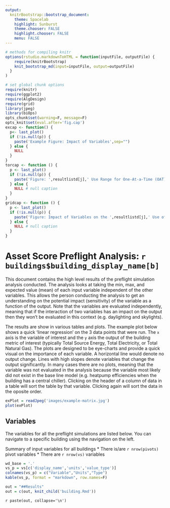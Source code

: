 ```yaml
---
output:
  knitrBootstrap::bootstrap_document:
    theme: Spacelab
    highlight: Sunburst
    theme.chooser: FALSE
    highlight.chooser: FALSE
    menu: FALSE
---
```


```r

# methods for compiling knitr
options(rstudio.markdownToHTML = function(inputFile, outputFile) {
    require(knitrBootstrap)
    knit_bootstrap_md(input=inputFile, output=outputFile)
  }
)

# set global chunk options
require(knitr)
require(ggplot2)
require(AlgDesign)
require(grid)
library(jpeg)
library(biOps)
opts_chunk$set(warning=F, message=F)
opts_knit$set(eval.after='fig.cap')
excap <- function() {
  p<- last_plot()
  if (!is.null(p)) {
    paste('Example Figure: Impact of Variables',sep="")
  } else {
    NULL
  }
}
torcap <- function () {
  p <- last_plot()
  if (!is.null(p)) {
    paste('Figure: ',resultlistd[j],' Use Range for One-At-a-Time (OAT) Simulation of the ',buildings$building_display_name[b],' Building Type',sep="")
  } else {
    NULL # null caption
  }
}
gridcap <- function () {
  p <- last_plot()
  if (!is.null(p)) {
    paste('Figure: Impact of Variables on the ',resultlistd[j],' Use of the Simulated ',buildings$building_display_name[b],' Building',sep="")
  } else {
    NULL # null caption
  }
}
```


# Asset Score Preflight Analysis: `r buildings$building_display_name[b]`

This document contains the high level results of the preflight simulation analysis conducted.  The analysis looks at taking the min, max, and expected value (mean) of each input variable independent of the other variables. This allows the person conducting the analysis to get an understanding on the potential impact (sensitivity) of the variable as a function of the output.  Note that the variables are evaluated independently, meaning that if the interaction of two variables has an impact on the output then they won't be evaluated in this context (e.g. daylighting and skylights).  

The results are show in various tables and plots.  The example plot below shows a quick 'linear regression' on the 3 data points that were run.  The `x` axis is the variable of interest and the `y` axis the output of the building metric of interest (typically Total Source Energy, Total Electricity, or Total Natural Gas). The plots are designed to be eye-charts and provide a quick visual on the importance of each variable. A horizontal line would denote no output change. Lines with high slopes denote variables that change the output significantly. In many cases there are no plots, meaning that the variable was not evaluated in the analysis because the variable most likely did not exist in the base line model (e.g. heatpump efficiencies when the building has a central chiller). Clicking on the header of a column of data in a table will sort the table by that variable. Clicking again will sort the data in the oposite order.

```r
exPlot = readJpeg('images/example-matrix.jpg')
plot(exPlot)
```


## Variables

The variables for all the preflight simulations are listed below.  You can navigate to a specific building using the navigation on the left.

Summary of input variables for all buildings
* There is/are `r nrow(pivots)` pivot variables
* There are `r nrow(vs)` variables

```r
wd_base = '.'
vs_p = vs[c('display_name','units','value_type')]
colnames(vs_p) = c("Variable","Units","Type")
kable(vs_p, format = "markdown", row.names=F)
```


```r
out = "##Results"
out = c(out, knit_child('building.Rmd'))
```

`r paste(out, collapse='\n')`
